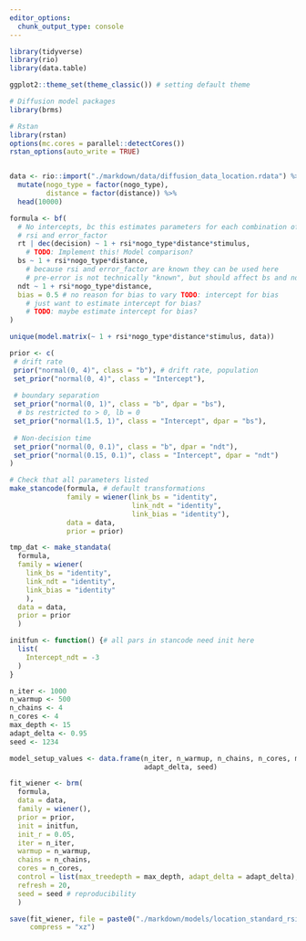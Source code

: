 ```yaml
---
editor_options:
  chunk_output_type: console
---
```

```r
library(tidyverse)
library(rio)
library(data.table)

ggplot2::theme_set(theme_classic()) # setting default theme

# Diffusion model packages
library(brms)

# Rstan
library(rstan)
options(mc.cores = parallel::detectCores())
rstan_options(auto_write = TRUE)

```

```r

```

```r
data <- rio::import("./markdown/data/diffusion_data_location.rdata") %>% 
  mutate(nogo_type = factor(nogo_type),
         distance = factor(distance)) %>% 
  head(10000)
```

```r
formula <- bf(
  # No intercepts, bc this estimates parameters for each combination of
  # rsi and error_factor
  rt | dec(decision) ~ 1 + rsi*nogo_type*distance*stimulus,
    # TODO: Implement this! Model comparison?
  bs ~ 1 + rsi*nogo_type*distance,
    # because rsi and error_factor are known they can be used here
    # pre-error is not technically "known", but should affect bs and ndt nonetheless
  ndt ~ 1 + rsi*nogo_type*distance,
  bias = 0.5 # no reason for bias to vary TODO: intercept for bias
    # just want to estimate intercept for bias?
    # TODO: maybe estimate intercept for bias? 
)

unique(model.matrix(~ 1 + rsi*nogo_type*distance*stimulus, data))

```

```r
prior <- c(
 # drift rate
 prior("normal(0, 4)", class = "b"), # drift rate, population
 set_prior("normal(0, 4)", class = "Intercept"),
 
 # boundary separation
 set_prior("normal(0, 1)", class = "b", dpar = "bs"), 
  # bs restricted to > 0, lb = 0
 set_prior("normal(1.5, 1)", class = "Intercept", dpar = "bs"),
 
 # Non-decision time
 set_prior("normal(0, 0.1)", class = "b", dpar = "ndt"),
 set_prior("normal(0.15, 0.1)", class = "Intercept", dpar = "ndt")
)
```

```r
# Check that all parameters listed
make_stancode(formula, # default transformations
              family = wiener(link_bs = "identity", 
                              link_ndt = "identity",
                              link_bias = "identity"),
              data = data, 
              prior = prior)

```

```r
tmp_dat <- make_standata(
  formula, 
  family = wiener(
    link_bs = "identity", 
    link_ndt = "identity",
    link_bias = "identity"
    ),
  data = data,
  prior = prior
  )
```

```r
initfun <- function() {# all pars in stancode need init here
  list(
    Intercept_ndt = -3
  )
}

```

```r
n_iter <- 1000
n_warmup <- 500
n_chains <- 4
n_cores <- 4
max_depth <- 15
adapt_delta <- 0.95
seed <- 1234

model_setup_values <- data.frame(n_iter, n_warmup, n_chains, n_cores, max_depth,
                                 adapt_delta, seed)
```

```r
fit_wiener <- brm(
  formula, 
  data = data,
  family = wiener(),
  prior = prior, 
  init = initfun,
  init_r = 0.05,
  iter = n_iter,
  warmup = n_warmup, 
  chains = n_chains,
  cores = n_cores, 
  control = list(max_treedepth = max_depth, adapt_delta = adapt_delta),
  refresh = 20,
  seed = seed # reproducibility
  )
```

```r
save(fit_wiener, file = paste0("./markdown/models/location_standard_rsi_err_", Sys.Date(), ".rda"),
     compress = "xz")
```